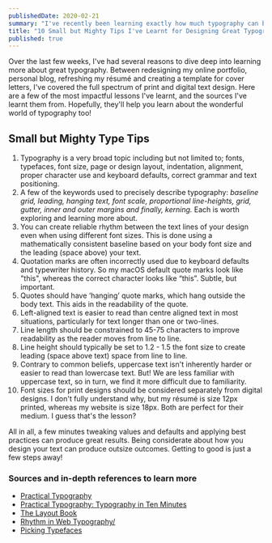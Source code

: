 ```yaml
---
publishedDate: 2020-02-21
summary: "I've recently been learning exactly how much typography can be hugely improved through tweaking a few values and defaults and applying straightforward best practices. Read more for those tips!"
title: "10 Small but Mighty Tips I've Learnt for Designing Great Typography"
published: true
---
```


Over the last few weeks, I've had several reasons to dive deep into learning more about great typography. Between redesigning my online portfolio, personal blog, refreshing my résumé and creating a template for cover letters, I've covered the full spectrum of print and digital text design. Here are a few of the most impactful lessons I've learnt, and the sources I've learnt them from. Hopefully, they'll help you learn about the wonderful world of typography too!

## Small but Mighty Type Tips

1. Typography is a very broad topic including but not limited to; fonts, typefaces, font size, page or design layout, indentation, alignment, proper character use and keyboard defaults, correct grammar and text positioning.
2. A few of the keywords used to precisely describe typography: _baseline grid, leading, hanging text, font scale, proportional line-heights, grid, gutter, inner and outer margins and finally, kerning._ Each is worth exploring and learning more about.
3. You can create reliable rhythm between the text lines of your design even when using different font sizes. This is done using a mathematically consistent baseline based on your body font size and the leading (space above) your text.
4. Quotation marks are often incorrectly used due to keyboard defaults and typewriter history. So my macOS default quote marks look like "this", whereas the correct character looks like “this”. Subtle, but important.
5. Quotes should have ‘hanging’ quote marks, which hang outside the body text. This aids in the readability of the quote.
6. Left-aligned text is easier to read than centre aligned text in most situations, particularly for text longer than one or two-lines.
7. Line length should be constrained to 45-75 characters to improve readability as the reader moves from line to line.
8. Line height should typically be set to 1.2 - 1.5 the font size to create leading (space above text) space from line to line.
9. Contrary to common beliefs, uppercase text isn't inherently harder or easier to read than lowercase text. But! We are less familiar with uppercase text, so in turn, we find it more difficult due to familiarity.
10. Font sizes for print designs should be considered separately from digital designs. I don't fully understand why, but my résumé is size 12px printed, whereas my website is size 18px. Both are perfect for their medium. I guess that's the lesson?

All in all, a few minutes tweaking values and defaults and applying best practices can produce great results. Being considerate about how you design your text can produce outsize outcomes. Getting to good is just a few steps away!

### Sources and in-depth references to learn more

-   [Practical Typography](https://practicaltypography.com/)
-   [Practical Typography: Typography in Ten Minutes](https://practicaltypography.com/typography-in-ten-minutes.html)
-   [The Layout Book](https://www.goodreads.com/book/show/3065213-the-layout-book)
-   [Rhythm in Web Typography/](https://betterwebtype.com/articles/2018/10/15/rhythm-in-web-typography/)
-   [Picking Typefaces](https://frankchimero.com/blog/2020/picking-typefaces/)
